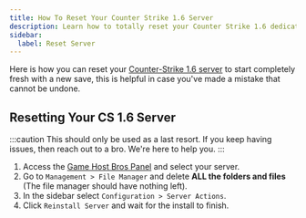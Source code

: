 ```yaml
---
title: How To Reset Your Counter Strike 1.6 Server
description: Learn how to totally reset your Counter Strike 1.6 dedicated server.
sidebar:
  label: Reset Server
---
```


Here is how you can reset your [Counter-Strike 1.6 server](https://www.gamehostbros.com/counter-strike-1-6-server-hosting/) to start completely fresh with a new save, this is helpful in case you've made a mistake that cannot be undone.

## Resetting Your CS 1.6 Server

:::caution
This should only be used as a last resort. If you keep having issues, then reach out to a bro. We're here to help you.
:::

<Steps>

1. Access the [Game Host Bros Panel](https://panel.gamehostbros.com/) and select your server.
2. Go to `Management > File Manager` and delete **ALL the folders and files** (The file manager should have nothing left).
3. In the sidebar select `Configuration > Server Actions`.
4. Click `Reinstall Server` and wait for the install to finish.
</Steps>